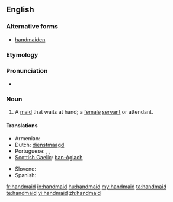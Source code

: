 ==English==

===Alternative forms===
* [[handmaiden]]

===Etymology===
{{compound|hand|maid}}

{{etystub}}

===Pronunciation===
* {{a|US}} {{IPA|/ˈhændˌmeɪd/}}

===Noun===
{{en-noun}}

# A [[maid]] that waits at hand; a [[female]] [[servant]] or attendant.

====Translations====
{{trans-top|maid that waits at hand}}
* Armenian: {{t-|hy|աղախին|tr=aġaxin}}
* Dutch: [[dienstmaagd]]
* Portuguese: {{t+|pt|empregada|f}},  {{t|pt|donzela|f}},  {{t|pt|donzela|f}}
* [[Scottish Gaelic]]: [[ban-òglach]] {{f}}
{{trans-mid}}
* Slovene: {{t|sl|služkinja|f}}
* Spanish: {{t+|es|azafata}}
{{trans-bottom}}

[[fr:handmaid]]
[[io:handmaid]]
[[hu:handmaid]]
[[my:handmaid]]
[[ta:handmaid]]
[[te:handmaid]]
[[vi:handmaid]]
[[zh:handmaid]]